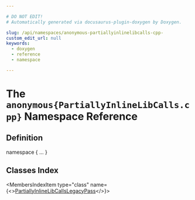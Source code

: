 ```yaml
---

# DO NOT EDIT!
# Automatically generated via docusaurus-plugin-doxygen by Doxygen.

slug: /api/namespaces/anonymous-partiallyinlinelibcalls-cpp-
custom_edit_url: null
keywords:
  - doxygen
  - reference
  - namespace

---
```





# The `anonymous{PartiallyInlineLibCalls.cpp}` Namespace Reference

<DoxygenPage pluginConfig={pluginConfig}>



## Definition

<CodeBlock>namespace &#123; ... &#125;</CodeBlock>

## Classes Index

<MembersIndex>

<MembersIndexItem
  type="class"
  name={<><a href="/docs/api/classes/anonymous-namespace-partiallyinlinelibcalls-cpp-/partiallyinlinelibcallslegacypass">PartiallyInlineLibCallsLegacyPass</a></>}>
</MembersIndexItem>

</MembersIndex>


</DoxygenPage>
